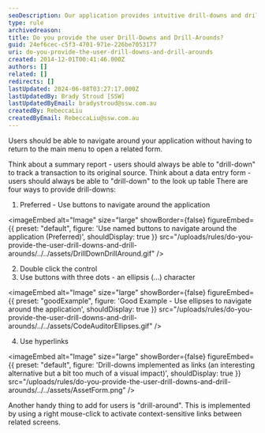 ```yaml
---
seoDescription: Our application provides intuitive drill-downs and drill-arounds, allowing users to seamlessly navigate related screens with ease.
type: rule
archivedreason:
title: Do you provide the user Drill-Downs and Drill-Arounds?
guid: 24ef6cec-c5f3-4701-971e-226be7053177
uri: do-you-provide-the-user-drill-downs-and-drill-arounds
created: 2014-12-01T00:41:46.000Z
authors: []
related: []
redirects: []
lastUpdated: 2024-06-08T03:27:17.000Z
lastUpdatedBy: Brady Stroud [SSW]
lastUpdatedByEmail: bradystroud@ssw.com.au
createdBy: RebeccaLiu
createdByEmail: RebeccaLiu@ssw.com.au
---
```


Users should be able to navigate around your application without having to return to the main menu to open a related form.

Think about a summary report - users should always be able to "drill-down" to track a transaction to its original source.
Think about a data entry form - users should always be able to "drill-down" to the look up table
There are four ways to provide drill-downs:

1. Preferred - Use buttons to navigate around the application


<imageEmbed
  alt="Image"
  size="large"
  showBorder={false}
  figureEmbed={{
    preset: "default",
    figure: 'Use named buttons to navigate around the application (Preferred)',
    shouldDisplay: true
  }}
  src="/uploads/rules/do-you-provide-the-user-drill-downs-and-drill-arounds/../../assets/DrillDownDrillAround.gif"
/>

2. Double click the control
3. Use buttons with three dots - an ellipsis (...) character

<imageEmbed
  alt="Image"
  size="large"
  showBorder={false}
  figureEmbed={{
    preset: "goodExample",
    figure: 'Good Example - Use ellipses to navigate around the application',
    shouldDisplay: true
  }}
  src="/uploads/rules/do-you-provide-the-user-drill-downs-and-drill-arounds/../../assets/CodeAuditorEllipses.gif"
/>

4. Use hyperlinks


<imageEmbed
  alt="Image"
  size="large"
  showBorder={false}
  figureEmbed={{
    preset: "default",
    figure: 'Drill-downs implemented as links (an interesting alternative but a bit too much of a visual impact)',
    shouldDisplay: true
  }}
  src="/uploads/rules/do-you-provide-the-user-drill-downs-and-drill-arounds/../../assets/AssetForm.png"
/>

Another handy thing to add for users is "drill-around". This is implemented by using a right mouse-click to activate context-sensitive links between related screens.
